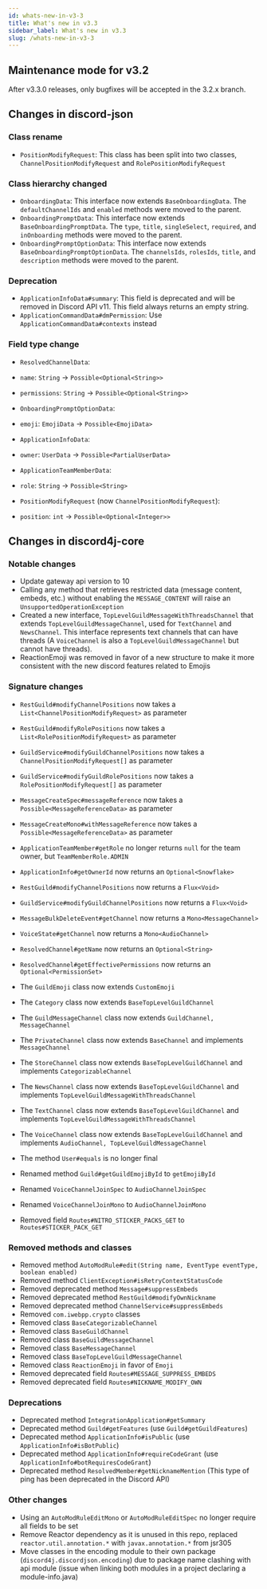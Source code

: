```yaml
---
id: whats-new-in-v3-3
title: What's new in v3.3
sidebar_label: What's new in v3.3
slug: /whats-new-in-v3-3
---
```


## Maintenance mode for v3.2

After v3.3.0 releases, only bugfixes will be accepted in the 3.2.x branch.

## Changes in discord-json
### Class rename
- `PositionModifyRequest`: This class has been split into two classes, `ChannelPositionModifyRequest` and `RolePositionModifyRequest`

### Class hierarchy changed
- `OnboardingData`: This interface now extends `BaseOnboardingData`. The `defaultChannelIds` and `enabled` methods were moved to the parent.
- `OnboardingPromptData`: This interface now extends `BaseOnboardingPromptData`. The `type`, `title`, `singleSelect`, `required`, and `inOnboarding` methods were moved to the parent.
- `OnboardingPromptOptionData`: This interface now extends `BaseOnboardingPromptOptionData`. The `channelsIds`, `rolesIds`, `title`, and `description` methods were moved to the parent.

### Deprecation
- `ApplicationInfoData#summary`: This field is deprecated and will be removed in Discord API v11. This field always returns an empty string.
- `ApplicationCommandData#dmPermission`: Use `ApplicationCommandData#contexts` instead

### Field type change
- `ResolvedChannelData`:
- `name`: `String` -> `Possible<Optional<String>>`
- `permissions`: `String` -> `Possible<Optional<String>>`

- `OnboardingPromptOptionData`:
- `emoji`: `EmojiData` -> `Possible<EmojiData>`

- `ApplicationInfoData`:
- `owner`: `UserData` -> `Possible<PartialUserData>`

- `ApplicationTeamMemberData`:
- `role`: `String` -> `Possible<String>`

- `PositionModifyRequest` (now `ChannelPositionModifyRequest`):
- `position`: `int` -> `Possible<Optional<Integer>>`

## Changes in discord4j-core
### Notable changes
- Update gateway api version to 10
- Calling any method that retrieves restricted data (message content, embeds, etc.) without enabling the `MESSAGE_CONTENT` will raise an `UnsupportedOperationException`
- Created a new interface, `TopLevelGuildMessageWithThreadsChannel` that extends `TopLevelGuildMessageChannel`, used for `TextChannel` and `NewsChannel`. This interface represents text channels that can have threads (A `VoiceChannel` is also a `TopLevelGuildMessageChannel` but cannot have threads).
- ReactionEmoji was removed in favor of a new structure to make it more consistent with the new discord features related to Emojis

### Signature changes
- `RestGuild#modifyChannelPositions` now takes a `List<ChannelPositionModifyRequest>` as parameter
- `RestGuild#modifyRolePositions` now takes a `List<RolePositionModifyRequest>` as parameter
- `GuildService#modifyGuildChannelPositions` now takes a `ChannelPositionModifyRequest[]` as parameter
- `GuildService#modifyGuildRolePositions` now takes a `RolePositionModifyRequest[]` as parameter
- `MessageCreateSpec#messageReference` now takes a `Possible<MessageReferenceData>` as parameter
- `MessageCreateMono#withMessageReference` now takes a `Possible<MessageReferenceData>` as parameter

- `ApplicationTeamMember#getRole` no longer returns `null` for the team owner, but `TeamMemberRole.ADMIN`
- `ApplicationInfo#getOwnerId` now returns an `Optional<Snowflake>`
- `RestGuild#modifyChannelPositions` now returns a `Flux<Void>`
- `GuildService#modifyGuildChannelPositions` now returns a `Flux<Void>`
- `MessageBulkDeleteEvent#getChannel` now returns a `Mono<MessageChannel>`
- `VoiceState#getChannel` now returns a `Mono<AudioChannel>`
- `ResolvedChannel#getName` now returns an `Optional<String>`
- `ResolvedChannel#getEffectivePermissions` now returns an `Optional<PermissionSet>`

- The `GuildEmoji` class now extends `CustomEmoji`
- The `Category` class now extends `BaseTopLevelGuildChannel`
- The `GuildMessageChannel` class now extends `GuildChannel, MessageChannel`
- The `PrivateChannel` class now extends `BaseChannel` and implements `MessageChannel`
- The `StoreChannel` class now extends `BaseTopLevelGuildChannel` and implements `CategorizableChannel`
- The `NewsChannel` class now extends `BaseTopLevelGuildChannel` and implements `TopLevelGuildMessageWithThreadsChannel`
- The `TextChannel` class now extends `BaseTopLevelGuildChannel` and implements `TopLevelGuildMessageWithThreadsChannel`
- The `VoiceChannel` class now extends `BaseTopLevelGuildChannel` and implements `AudioChannel, TopLevelGuildMessageChannel`

- The method `User#equals` is no longer final

- Renamed method `Guild#getGuildEmojiById` to `getEmojiById`
- Renamed `VoiceChannelJoinSpec` to `AudioChannelJoinSpec`
- Renamed `VoiceChannelJoinMono` to `AudioChannelJoinMono`

- Removed field `Routes#NITRO_STICKER_PACKS_GET` to `Routes#STICKER_PACK_GET`

### Removed methods and classes
- Removed method `AutoModRule#edit(String name, EventType eventType, boolean enabled)`
- Removed method `ClientException#isRetryContextStatusCode`
- Removed deprecated method `Message#suppressEmbeds`
- Removed deprecated method `RestGuild#modifyOwnNickname`
- Removed deprecated method `ChannelService#suppressEmbeds`
- Removed `com.iwebpp.crypto` classes
- Removed class `BaseCategorizableChannel`
- Removed class `BaseGuildChannel`
- Removed class `BaseGuildMessageChannel`
- Removed class `BaseMessageChannel`
- Removed class `BaseTopLevelGuildMessageChannel`
- Removed class `ReactionEmoji` in favor of `Emoji`
- Removed deprecated field `Routes#MESSAGE_SUPPRESS_EMBEDS`
- Removed deprecated field `Routes#NICKNAME_MODIFY_OWN`

### Deprecations
- Deprecated method `IntegrationApplication#getSummary`
- Deprecated method `Guild#getFeatures` (use `Guild#getGuildFeatures`)
- Deprecated method `ApplicationInfo#isPublic` (use `ApplicationInfo#isBotPublic`)
- Deprecated method `ApplicationInfo#requireCodeGrant` (use `ApplicationInfo#botRequiresCodeGrant`)
- Deprecated method `ResolvedMember#getNicknameMention` (This type of ping has been deprecated in the Discord API)

### Other changes
- Using an `AutoModRuleEditMono` or `AutoModRuleEditSpec` no longer require all fields to be set
- Remove Reactor dependency as it is unused in this repo, replaced `reactor.util.annotation.*` with `javax.annotation.*` from jsr305
- Move classes in the encoding module to their own package (`discord4j.discordjson.encoding`) due to package name clashing with api module (issue when linking both modules in a project declaring a module-info.java)
